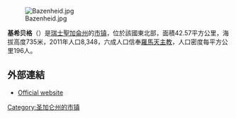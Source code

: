 [[Image:Bazenheid.jpg|right]]

'''基希贝格'''（{{lang-de|kirchberg}}）是[[瑞士|瑞士]][[聖加侖州|聖加侖州]]的[[市镇_(瑞士)|市镇]]，位於該國東北部，面積42.57平方公里，海拔高度735米，2011年人口8,348，六成人口信奉[[羅馬天主教|羅馬天主教]]，人口密度每平方公里196人。

==外部連結==
* [http://www.kirchberg.ch Official website] {{Wayback|url=http://www.kirchberg.ch/ |date=20200319204449 }} {{de icon}}

{{Switzerland-geo-stub}}
[[Category:圣加仑州的市镇|Category:圣加仑州的市镇]]